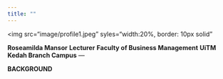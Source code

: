 ---
title: ""
---
  
<link rel="stylesheet" href="styles.css" type="text/css">
  
  
<img src="image/profile1.jpeg" syles="width:20%, border: 10px solid"

**Roseamilda Mansor**
**Lecturer**
**Faculty of Business Management**
**UiTM Kedah Branch Campus**
---
  
**BACKGROUND**